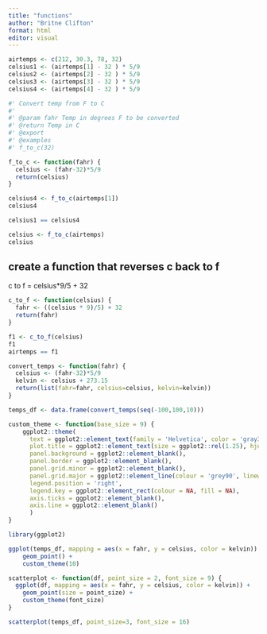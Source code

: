 ```yaml
---
title: "functions"
author: "Britne Clifton"
format: html
editor: visual
---
```


```r
airtemps <- c(212, 30.3, 78, 32)
celsius1 <- (airtemps[1] - 32 ) * 5/9
celsius2 <- (airtemps[2] - 32 ) * 5/9
celsius3 <- (airtemps[3] - 32 ) * 5/9
celsius4 <- (airtemps[4] - 32 ) * 5/9
```

```r
#' Convert temp from F to C
#'
#' @param fahr Temp in degrees F to be converted
#' @return Temp in C
#' @export
#' @examples
#' f_to_c(32)

f_to_c <- function(fahr) {
  celsius <- (fahr-32)*5/9
  return(celsius)
}
```

```r
celsius4 <- f_to_c(airtemps[1])
celsius4
```

```r
celsius1 == celsius4
```

```r
celsius <- f_to_c(airtemps)
celsius
```

## create a function that reverses c back to f
c to f = celsius*9/5 + 32
```r
c_to_f <- function(celsius) {
  fahr <- ((celsius * 9)/5) + 32
  return(fahr)
}
```

```r
f1 <- c_to_f(celsius)
f1
airtemps == f1
```

```r
convert_temps <- function(fahr) {
  celsius <- (fahr-32)*5/9
  kelvin <- celsius + 273.15
  return(list(fahr=fahr, celsius=celsius, kelvin=kelvin))
}

temps_df <- data.frame(convert_temps(seq(-100,100,10)))
```

```r
custom_theme <- function(base_size = 9) {
    ggplot2::theme(
      text = ggplot2::element_text(family = 'Helvetica', color = 'gray30', size = base_size),
      plot.title = ggplot2::element_text(size = ggplot2::rel(1.25), hjust = 0.5, face = 'bold'),
      panel.background = ggplot2::element_blank(),
      panel.border = ggplot2::element_blank(),
      panel.grid.minor = ggplot2::element_blank(),
      panel.grid.major = ggplot2::element_line(colour = 'grey90', linewidth = .25),
      legend.position = 'right',
      legend.key = ggplot2::element_rect(colour = NA, fill = NA),
      axis.ticks = ggplot2::element_blank(),
      axis.line = ggplot2::element_blank()
      )
}

```

```r
library(ggplot2)

ggplot(temps_df, mapping = aes(x = fahr, y = celsius, color = kelvin)) +
    geom_point() +
    custom_theme(10)
```

```r
scatterplot <- function(df, point_size = 2, font_size = 9) {
  ggplot(df, mapping = aes(x = fahr, y = celsius, color = kelvin)) +
    geom_point(size = point_size) +
    custom_theme(font_size)
}
```

```r
scatterplot(temps_df, point_size=3, font_size = 16)
```










